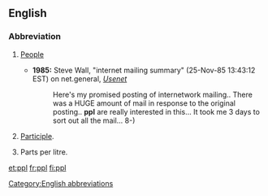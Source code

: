 {{also|PPL}}
==English==

===Abbreviation===
{{rfc-header|Abbreviation}}
{{head|en|abbreviation}}

# {{context|informal|lang=en}} [[people|People]]
#* '''1985:''' Steve Wall, "internet mailing summary" (25-Nov-85 13:43:12 EST) on net.general, ''[[w:Usenet|Usenet]]''
#*: Here's my promised posting of internetwork mailing.. There was a HUGE amount of mail in response to the original posting.. '''ppl''' are really interested in this... It took me 3 days to sort out all the mail... 8-)
# {{context|linguistics|lang=en}} [[participle|Participle]].
# Parts per litre.

[[Category:English abbreviations]]

[[et:ppl]]
[[fr:ppl]]
[[fi:ppl]]